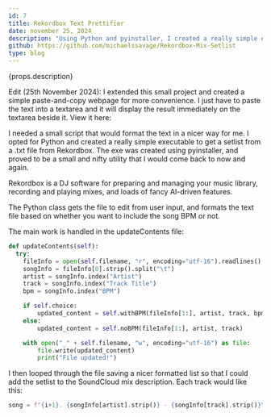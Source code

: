 ```yaml
---
id: 7
title: Rekordbox Text Prettifier
date: november 25, 2024
description: "Using Python and pyinstaller, I created a really simple executable to get the track setlist from a .txt file from Rekordbox after recording a mix."
github: https://github.com/michaelssavage/Rekordbox-Mix-Setlist 
type: blog
---
```



<ImgPositioner>
  <Picture src={rekordbox} alt="rekordbox icon" />
</ImgPositioner>

{props.description}

Edit (25th November 2024): I extended this small project and created a simple paste-and-copy webpage for more convenience. I just have to paste the text into a textarea and it will display the result immediately on the textarea beside it. View it here: <Anchor link="/blog/pretty-text" text="text prettifier" variant="link" />

I needed a small script that would format the text in a nicer way for me. I opted for Python and created a really simple executable to get a setlist from a .txt file from Rekordbox. The exe was created using pyinstaller, and proved to be a small and nifty utility that I would come back to now and again.

Rekordbox is a DJ software for preparing and managing your music library, recording and playing mixes, and loads of fancy AI-driven features.

The Python class gets the file to edit from user input, and formats the text file based on whether you want to include the song BPM or not.

The main work is handled in the updateContents file:

```python
def updateContents(self):
  try:
    fileInfo = open(self.filename, "r", encoding="utf-16").readlines()
    songInfo = fileInfo[0].strip().split("\t")
    artist = songInfo.index("Artist")
    track = songInfo.index("Track Title")
    bpm = songInfo.index("BPM")

    if self.choice:
        updated_content = self.withBPM(fileInfo[1:], artist, track, bpm)
    else:
        updated_content = self.noBPM(fileInfo[1:], artist, track)

    with open("_" + self.filename, "w", encoding="utf-16") as file:
        file.write(updated_content)
        print("File updated!")
```

I then looped through the file saving a nicer formatted list so that I could add the setlist to the SoundCloud mix description. Each track would like this:

```python
song = f"{i+1}. {songInfo[artist].strip()} - {songInfo[track].strip()}\n"
```
